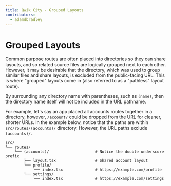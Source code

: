 ```yaml
---
title: Qwik City - Grouped Layouts
contributors:
  - adamdbradley
---
```


# Grouped Layouts

Common purpose routes are often placed into directories so they can share layouts, and so related source files are logically grouped next to each other. However, it may be desirable that the directory, which was used to group similar files and share layouts, is excluded from the public-facing URL. This is where "grouped" layouts come in (also referred to as a "pathless" layout route).

By surrounding any directory name with parentheses, such as `(name)`, then the directory name itself will not be included in the URL pathname.

For example, let's say an app placed all accounts routes together in a directory, however, `/account/` could be dropped from the URL for cleaner, shorter URLs. In the example below, notice that the paths are within `src/routes/(accounts)/` directory. However, the URL paths exclude `(accounts)/`.

```
src/
└── routes/
    └── (accounts)/                    # Notice the double underscore prefix
        ├── layout.tsx                 # Shared account layout
        └── profile/
            └── index.tsx              # https://example.com/profile
        └── settings/
            └── index.tsx              # https://example.com/settings
```
